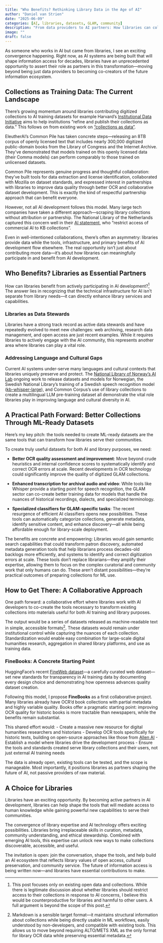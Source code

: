 ```yaml
---
title: "Who Benefits? Rethinking Library Data in the Age of AI"
author: "Daniel van Strien"
date: "2025-06-09"
categories: [AI, libraries, datasets, GLAM, community]
description: "From data providers to AI partners: How libraries can collaborate with developers to build tools that improve collections, enhance discovery, and serve communities while contributing to responsible AI development."
image: ""
draft: false
---
```


As someone who works in AI but came from libraries, I see an exciting convergence happening. Right now, as AI systems are being built that will shape information access for decades, libraries have an unprecedented opportunity to assert their role as partners in this transformation—moving beyond being just data providers to becoming co-creators of the future information ecosystem.

## Collections as Training Data: The Current Landscape

There's growing momentum around libraries contributing digitized collections to AI training datasets for example Harvard's [Institutional Data Initiative](https://institutionaldatainitiative.org/) aims to help institutions "refine and publish their collections as data." This follows on from existing work on ["collections as data"](https://collectionsasdata.github.io/).

EleutherAI's Common Pile has taken concrete steps—releasing an 8TB corpus of openly licensed text that includes nearly 300,000 digitized public-domain books from the Library of Congress and the Internet Archive. They've demonstrated that models trained on this openly licensed data (their Comma models) can perform comparably to those trained on unlicensed datasets.

Common Pile represents genuine progress and thoughtful collaboration: they've built tools for data extraction and license identification, collaborated with Mozilla on dataset standards, and expressed interest in partnerships with libraries to improve data quality through better OCR and collaborative dataset development. This is exactly the kind of respectful partnership approach that can benefit everyone.

However, not all AI development follows this model. Many large tech companies have taken a different approach—scraping library collections without attribution or partnership. The National Library of the Netherlands captured this concern well in their [AI statement](https://www.kb.nl/en/ai-statement), who "restrict access of commercial AI to KB collections".

Even in well-intentioned collaborations, there's often an asymmetry: libraries provide data while the tools, infrastructure, and primary benefits of AI development flow elsewhere. The real opportunity isn't just about contributing more data—it's about how libraries can meaningfully participate in and benefit from AI development.

## Who Benefits? Libraries as Essential Partners

How can libraries benefit from actively participating in AI development?[^scope] The answer lies in recognizing that the technical infrastructure for AI isn't separate from library needs—it can directly enhance library services and capabilities.

### Libraries as Data Stewards

Libraries have a strong track record as active data stewards and have repeatedly evolved to meet new challenges: web archiving, research data management, and open access are just recent examples. While it requires libraries to actively engage with the AI community, this represents another area where libraries can play a vital role.

### Addressing Language and Cultural Gaps

Current AI systems under-serve many languages and cultural contexts that libraries uniquely preserve and protect. The [National Library of Norway's AI Lab](https://huggingface.co/NbAiLab) ongoing work to release datasets and models for Norwegian, the Swedish National Library's training of a Swedish speech recognition model ([kb-whisper-large](https://huggingface.co/KBLab/kb-whisper-large)), and Common Corpus's use of library collections to create a multilingual LLM pre-training dataset all demonstrate the vital role libraries play in improving language and cultural diversity in AI.

## A Practical Path Forward: Better Collections Through ML-Ready Datasets

Here's my key pitch: the tools needed to create ML-ready datasets are the same tools that can transform how libraries serve their communities. 

To create truly useful datasets for both AI and library purposes, we need:

- **Better OCR quality assessment and improvement**: Move beyond crude heuristics and internal confidence scores to systematically identify and correct OCR errors at scale. Recent developments in OCR technology could significantly improve the quality of digitized GLAM collections.

- **Enhanced transcription for archival audio and video**: While tools like Whisper provide a starting point for speech recognition, the GLAM sector can co-create better training data for models that handle the nuances of historical recordings, dialects, and specialized terminology.

- **Specialized classifiers for GLAM-specific tasks**: The recent resurgence of efficient AI classifiers opens new possibilities. These tools can automatically categorize collections, generate metadata, identify sensitive content, and enhance discovery—all while being affordable enough for library-scale deployment.

The benefits are concrete and empowering: Libraries would gain semantic search capabilities that could transform patron discovery, automated metadata generation tools that help librarians process decades-old backlogs more efficiently, and systems to identify and correct digitization errors at scale. These tools don't replace librarians—they amplify their expertise, allowing them to focus on the complex curatorial and community work that only humans can do. These aren't distant possibilities—they're practical outcomes of preparing collections for ML use.

## How to Get There: A Collaborative Approach

One path forward: a collaborative effort where libraries work with AI developers to co-create the tools necessary to transform existing collections into materials useful for both AI training and library purposes.

The output would be a series of datasets released as machine-readable text in simple, accessible formats[^markdown]. These datasets would remain under institutional control while capturing the nuances of each collection. Standardization would enable easy combination for large-scale digital humanities research, aggregation in shared library platforms, and use as training data.

### FineBooks: A Concrete Starting Point

HuggingFace's recent [FineWeb dataset](https://huggingface.co/spaces/HuggingFaceFW/blogpost-fineweb-v1)—a carefully curated web dataset—set new standards for transparency in AI training data by documenting every design choice and demonstrating how openness advances quality dataset creation.

Following this model, I propose **FineBooks** as a first collaborative project. Many libraries already have OCR'd book collections with partial metadata and highly variable quality. Books offer a pragmatic starting point: improving OCR quality for historic books is more tractable than newspapers, while the benefits remain substantial. 

This shared effort would:
- Create a massive new resource for digital humanities researchers and historians
- Develop OCR tools specifically for historic texts, building on open-source approaches like those from [Allen AI](https://github.com/allenai/olmocr)
- Establish a model where libraries drive the development process
- Ensure the tools and standards created serve library collections and their users, not just external AI training needs

The data is already open, existing tools can be tested, and the scope is manageable. Most importantly, it positions libraries as partners shaping the future of AI, not passive providers of raw material.

## A Choice for Libraries

Libraries have an exciting opportunity. By becoming active partners in AI development, libraries can help shape the tools that will mediate access to human knowledge while gaining powerful new capabilities to serve their communities.

The convergence of library expertise and AI technology offers exciting possibilities. Libraries bring irreplaceable skills in curation, metadata, community understanding, and ethical stewardship. Combined with emerging AI tools, this expertise can unlock new ways to make collections discoverable, accessible, and useful.

The invitation is open: join the conversation, shape the tools, and help build an AI ecosystem that reflects library values of open access, cultural preservation, and community service. The future of information access is being written now—and libraries have essential contributions to make.

[^scope]: This post focuses only on existing open data and collections. While there is legitimate discussion about whether libraries should restrict access to their collections in response to AI concerns, I believe this would be counterproductive for libraries and harmful to other users. A full argument is beyond the scope of this post.

[^markdown]: Markdown is a sensible target format—it maintains structural information about collections while being directly usable in ML workflows, easily understood by non-developers, and compatible with existing tools. This allows us to move beyond requiring ALTO/METS XML as the only format for library OCR data while preserving essential metadata.
